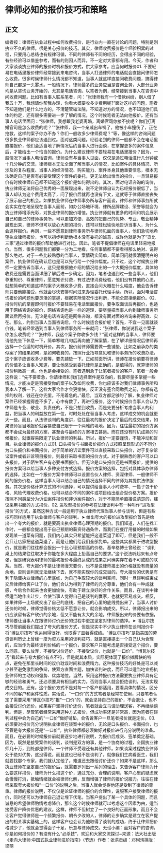 # 律师必知的报价技巧和策略
## 正文
编者按：律师在执业过程中如何收费报价，是行业内一直在讨论的问题，特别是刚执业不久的律师，很是关心报价的技巧。其实，律师收费报价是个经验积累的过程，只要用心总结也有规律可循，不同的律师有不同的经历，会得出不同的经验，有些经验可以借鉴参考，而有的则因人而异，不一定对大家都有用。今天，作者和大家谈谈执业律师的报价时机和报价方式，供大家参考。应当何时报价01. 不要轻易在电话里报价律师经常接到来电咨询，当事人打通律师的电话就会直接问律师怎么收费，很多时候律师什么情况都不知道，当事人就这样直接问收费问题，搞得律师自己都是一头雾水。一般情况下，律师最多的业务应当是咨询业务，大部分业务均是从咨询业务开始的，尤其是电话咨询。以笔者为例，经常接到当事人在咨询中问收费问题。比如有当事人联系笔者，问：“张律师我有一个借款纠纷，别人借了我五十万，我想请你帮我办理，你看大概要收多少费用呢?”面对这样的问题，笔者不知道他们是什么地方的，不清楚管辖法院，不知道对方的情况，也不知道他们具体的约定，还有很多需要进一步了解的情况，这个时候笔者无法向他报价。还有当事人电话里面问：“张律师，我想跟我老婆离婚，离婚官司你接不接呢？你们打离婚官司是怎么收费的呢？”“张律师，我一个亲戚出车祸了，他被小车撞伤了，正在抢救，这样的案子你办不办？你们一般收多少律师费呢？”等，像这样的咨询问题很多执业律师都应该遇到过。面对这类问题，经验老到的律师一般都不会在电话里直接报价，他们会适当地了解情况后约当事人进行面谈，在掌握更多的案件信息后，才能给出一个恰当的报价。为什么建议律师不要轻易在电话里报价？因为，一般情况下当事人电话咨询，律师没有与当事人见面，仅仅是通过电话进行几分钟或十几分钟的交流，律师根本无法全面了解当事人的情况，比如案件的具体情况、所涉及的复杂程度、当事人的经济情况、购买能力、案件本身其他重要信息，根本无法确定自己是否有必要受理这个案件的委托，更无法给出恰当的报价，一旦轻易报价有时候律师自己都不知道这个报价是如何得出的。其次，面对电话咨询的询价，执业律师无法将自己优秀的一面展现出来，说不定律师自认为已经报价很低了，当事人却认为这个费用太高了，问了报价后就再也没有下文，这就等于律师直接丧失了展示自己的机会。如果执业律师在律师事务所与客户面谈，律师和律师事务所就会实实在在地呈现在当事人面前，如办公场地环境、律所品牌建设、荣誉等就会为执业律师增添光彩，对执业律师的报价增值。执业律师就有更多的时间和机会展示自己和自己的律师事务所，可以更加方便、高效的把自己的优势、专业、敬业精神展现出来，律师不但可以放心大胆的报价，还可以轻松愉快地告诉当事人，为什么会这样报价。再则，一些不愿意到律师事务所与律师见面的当事人，他们急切地希望执业律师报价，也可以初步判断他根本没有委托的诚意，或许他就是为了“货比三家”通过律师的报价帮助他进行对比。因此，笔者不提倡律师在电话里轻易地报价。当然，很多问题我们都要一分为二地看，任何事情都不要看得那么绝对、说得那么绝对。对于一些比较熟悉的当事人，案情确实简单，简单问问就很清楚明白的案件，执业律师在确认后也是可以先行给一个报价幅度。只不过，这个时候执业律师一定要告诉当事人，这只是根据他介绍的情况给出的一个大概报价幅度，具体的收费还是需要当面详细了解后进一步确定。因为，笔者也遇到过一些当事人，他们尊重知识、尊重律师，愿意知识付费，有过法律消费经验，他们没有其他的心思，就想简单的知道这样的案子大概收多少费，直接会问大概在什么幅度，他会告诉律师只要他能接受，他就会尽快安排时间过来办理委托代理手续。所以，面对电话咨询报价的问题也要灵活的掌握，根据实际情况作出判断，不能全部拒绝报价。02. 报价时机的掌握即何时报价不要轻易在电话里面报价，要争取面谈后再报价，也适用于网络咨询的报价，网络咨询也是一样的道理，要尽量把当事人约到律师事务所面谈后再报价。无论是电话咨询还是网络咨询，都没有面对面的咨询来得高效、实在。那么，约到当事人当面咨询后，什么时候适合报价呢？首先，不宜一见面就谈价钱。笔者经常遇到当事人到律师事务所一来就问：“张律师，你说说我这个案子你怎么收费呢？”“张律师，我这个案子你收多少钱？”面对这样的当事人，律师要请他先坐下休息一下，简单寒暄几句后再向他了解案情，在了解详细情况后律师再选择一个合适的时机开价。其次，报价前律师需要做一些铺垫。比如之前承办的类似案子的结果如何，是如何收费的，按照行业指导意见和律师事务所的收费办法，这个案子应该收多少费等，要先铺垫一下。正如前面所讲，律师在报价前要将律师的价值多让当事人知道，要让他感受到委托律师是正确的，是值得的，就算律师的报价稍微高一点，他也是会接受的。笔者遇到急于让笔者报价的客户，笔者一般会这样说：“先不要着急，你请律师和我们选择案件是双向的，我要尽量多掌握一些情况，才能决定是否接受你的案子以及如何收费，你也应该多对我们律师事务所和我本人了解一下，这样大家合作才会更愉快。反正没有签合同缴费之前，你都有选择的权利，钱还在你兜里，不用着急的。”最后，当双方都足够的了解，执业律师对案件已经掌握得差不多了，心中有数了，再进行报价。这个时候报价当事人会认为律师是专业、敬业、负责任的，不是只想到收费，而是先要分析考虑当事人的利益，把当事人的利益放在第一位，时时处处在替当事人考虑，这样成交的机会就更大一些。而且，从法律谈判的角度讲，往往最初的报价决定了最后的成交结果，如果律师盲目地报价就容易使自己限于一个两难的境地。因为，往往最初的报价方案都不会成为最终的方案，甚至会与最终的方案相去甚远。而在还没有时机成熟的时候报价，就很容易限定了执业律师的利益。所以，报价一定要谨慎，不能冲动和盲目。执业律师的报价方式01. 口头报价与书面报价报价方式按照呈现形式的不同分为口头报价和书面报价，对于简单的诉讼案件可以直接采取口头报价，对于复杂诉讼案件或者非诉项目报价，则最好采取书面的报价方式。对于很熟悉的客户可以口头报价，对于陌生客户有必要书面报价。但无论是口头报价还是书面报价，提供的报价方案可以给当事人多种支付方式选择。报价方案的选择，包括对具体承办律师的选择，比如在一个报价方案中律师可以设置合伙人律师、资深律师、一般律师不同的服务价格，这样当事人可以结合自己的情况选择不同的律师为其提供法律服务。其次是价格计算方式的不同选择，可以提供给当事人小时费率、一揽子包干价格、风险代理收费价格，也可以结合不同的案件或项目给出组合型价格方案。报价按照不同类型分为诉讼案件报价和非诉案件报价，对于不能简单直接说清楚的，建议采用书面的方式报价。02. 进攻型报价的参考在法律谈判中有一种叫作“进攻型报价”的方式，虽然这种方式一般适用于执业律师代理当事人参与谈判，但是有些技巧同样适用于执业律师与客户的谈判。➤ 给出夸大的报价进攻型报价首先是给出一个夸大的报价，就是要高出执业律师心理预期的报价。我们知道，人们在找工作时，一般都会提出高于自己预期的薪资待遇条件，而我们在餐厅用餐的时候如果发现某一道菜有问题，我们内心其实只希望能把这道菜退了即可，但是我们一般不会只让店家把这道菜退了，而是让他们给我们全部免单。这些其实都属于进攻型报价，就是我们往往都会报出一个比心理预期高的价格。基辛格博士曾经说：“谈判桌上的结果往往取决于你能在多大程度上抬高自己的要求。”这个说法听起来有点夸张，但是研究表明律师的最初报价与最终达成的成果之间确实存在着不可或缺的联系。当然，夸大报价不是让律师漫天要价，也不是说律师报出的价格就没有商量的余地，否则谈判就无法继续下去，就不能实现你的成交目的。夸大报价的优势是有利于隐藏执业律师的心里底线，为自己争取较大的谈判空间，同时一旦谈判结束成交后律师给客户让了价，他们会认为得到了律师的充分尊重，他们会有一种成就感，今后合作起来也会更加愉快，有助于建立良好的合作关系。而且，在谈判中律师适当地作出让步，会使当事人觉得自己是谈判的赢家，也就更容易成交。相反，如果律师一上场就交出了自己的底线，把自己的心里的底线抛出来了，当事人讨价还价的时候，律师觉得价格太低不愿意让价，就会影响成交。所以，律师报出来的价应该留有客户砍价的余地，但又不能有太大的余地。律师报出来的价要有依据，律师要让当事人在跟律师讨价还价的过程中更加坚定对律师的选择。➤ 博瓦尔技巧尽管前面我们提出了夸大的报价方式，但是现实中不少执业律师在谈判报价中将“博瓦尔技巧”也运用得很好，也取得了显著得成绩。“博瓦尔技巧”是指美国的劳资谈判历史上曾经一度为资方采用的谈判技巧，就是直接提出一个自己认为合理的，应当作为最终谈判价格的一个报价，要求客户只能考虑是否接受这个报价，要么同意，要么放弃，不接受讨价还价，不接受议价，也就是“一口价”。“博瓦尔技巧”看起来与夸大报价有点不符，但是就其本质，实际更体现了报价摊牌快的特点，避免在那里长时间的议价耽误时间和浪费精力。这种报价技巧的好处是可以减少甚至避免激烈的争辩，使双方直面主题，加快谈判进度，而且可以适当地宣扬执业律师的主动权和强势、优势地位。当然，采用这种报价方法需要执业律师具有足够的经验和勇气，还必须要具有相当的实力，否则当事人就会拒绝谈判，无法实现成交目的。还有，这个报价方式不是对每一个客户都适用，要看具体的情况，区分不同的客户和案件性质。实话说，“一口价”的方式笔者是经常在使用，只要笔者认定了需要采用“博瓦尔技巧”报“一口价”的，就会坚持自己的报价，不会退让，也不会接受讨价还价，如果客户坚持讨价还价，笔者就会立马请助理送客，不再继续谈判。但是，尽管笔者经常采用这种方式报价，但成功率还是非常高，因为笔者在谈判过程中会为自己的“一口价”做好铺垫，会告诉客户一旦笔者报价就是定价。03. 必须要对报价充分说明执业律师在谈案中的报价，无论是口头报价、书面报价，也不管是夸大报价还是“一口价”，执业律师都必须做好对报价进行充分说明的准备。而且，在必要的时候报价前就要逐步地进行说明，为报价后成交、签单奠定基础。因为，既然是接受案件的谈判，谈判是双方的事，是一个协商的过程，全国执业律师几十万，到处都是律师，一个律师不受理还有其他律师。如果谈案过程执业律师处于绝对优势，这没得说，而且这也已经不是谈判了，就像我们生病看医生，我们就要找那个专家，我们就认定他了，难道还去跟他讨价还价？如果不是这样，那么执业律师在坚定自己的报价后，就需要罗列出一系列的理由，来告诉客户律师为什么要这样报价，律师为什么报这个价，通过充分、合理的说明，客户心里的疑虑就会慢慢打消，抵触情绪就会被律师化解，反而增强了律师的报价说服力。往往在律师采取夸大报价和“一口价”的说明之后，当事人就会觉得他还是受到了律师的尊重。律师的报价说明，不仅仅是论证律师的报价的合理性，说服客户接受律师的报价，同时还可以为律师自己退让埋下伏笔。当客户提出了某一个具体的问题，而且诚恳的希望律师酌情考虑降价，那么这个时候律师就可以考虑这个因素为由，适当接受客户降价优惠的建议。这样，律师不但树立了一个良好的正面形象，而且不会让客户觉得律师是一个频繁报价、朝令夕改的人，律师的让步确实是建立在客户提出的相关事实基础上的，这样客户也会认为他取得了谈判的成功，终于让律师把价格减少了，他就会觉得面子十足，乐意与律师成交。无讼小编：面对客户的咨询，你是如何报价的？有没有什么“必杀技”，欢迎和大家交流探讨~来源：法大社出版《走向大律师:中国式执业律师进阶指南》（节选）作者：张洪责编：邓珂玮排版：梁萌